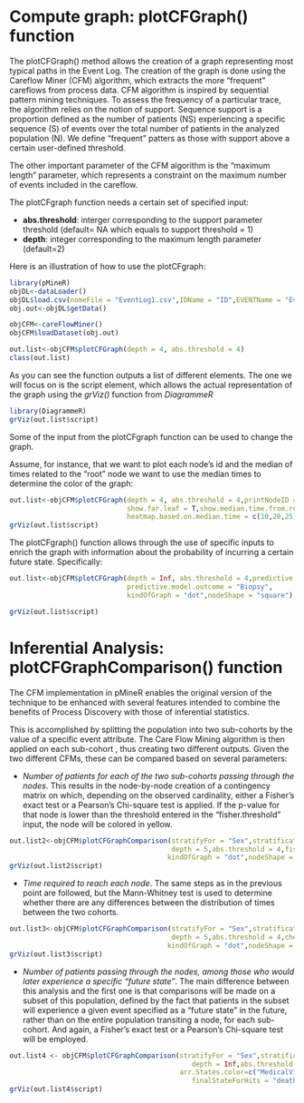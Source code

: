 # Compute graph: plotCFGraph() function

The plotCFGraph() method allows the creation of a graph representing most typical paths in the Event Log. The creation of the graph is done using the Careflow Miner (CFM) algorithm, which extracts the more "frequent" careflows from process data. CFM algorithm is inspired by sequential pattern mining techniques. To assess the frequency of a particular trace, the algorithm relies on the notion of support. Sequence support is a proportion defined as the number of patients (NS) experiencing a specific sequence (S) of events over the total number of patients in the analyzed population (N). We define "frequent" patters as those with support above a certain user-defined threshold. 

The other important parameter of the CFM algorithm is the "maximum length" parameter, which represents a constraint on the maximum number of events included in the careflow.

The plotCFgraph function needs a certain set of specified input:
 
 - **abs.threshold**: interger corresponding to the support parameter threshold (default= NA which equals to support threshold = 1)
 - **depth**: integer corresponding to the maximum length parameter (default=2)
 
Here is an illustration of how to use the plotCFgraph:

```r
library(pMineR)
objDL<-dataLoader()
objDL$load.csv(nomeFile = "EventLog1.csv",IDName = "ID",EVENTName = "Event",dateColumnName = "Date",format.column.date = "%Y-%m-%d",sep = ",")
obj.out<-objDL$getData()

objCFM<-careFlowMiner()
objCFM$loadDataset(obj.out)

```

```r
out.list<-objCFM$plotCFGraph(depth = 4, abs.threshold = 4)
class(out.list)
```


As you can see the function outputs a list of different elements. The one we will focus on is the script element, which allows the actual representation of the graph using the _grViz()_ function from _DiagrammeR_

```r
library(DiagrammeR)
grViz(out.list$script)
```


Some of the input from the plotCFgraph function can be used to change the graph. 

Assume, for instance, that we want to plot each node's id and the median of times related to the "root" node we want to use the median times to determine the color of the graph:

```r
out.list<-objCFM$plotCFGraph(depth = 4, abs.threshold = 4,printNodeID = T,
                             show.far.leaf = T,show.median.time.from.root = T,
                             heatmap.based.on.median.time = c(10,20,25), heatmap.base.color = "Gold")
grViz(out.list$script)
```


The plotCFgraph() function allows through the use of specific inputs to enrich the graph with information about the probability of incurring a certain future state. Specifically:

```r
out.list<-objCFM$plotCFGraph(depth = Inf, abs.threshold = 4,predictive.model = TRUE,show.far.leaf = T,
                             predictive.model.outcome = "Biopsy",
                             kindOfGraph = "dot",nodeShape = "square")

grViz(out.list$script)
```



# Inferential Analysis: plotCFGraphComparison() function

The CFM implementation in pMineR enables the original version of the technique to be enhanced with several features intended to combine the benefits of Process Discovery with those of inferential statistics.

This is accomplished by splitting the population into two sub-cohorts by the value of a specific event attribute. The Care Flow Mining algorithm is then applied on each sub-cohort , thus creating two different outputs. Given the two different CFMs, these can be compared based on several parameters:
 
  - _Number of patients for each of the two sub-cohorts passing through the nodes_. This results in the node-by-node creation of a contingency matrix on which, depending on the observed cardinality, either a Fisher's exact test or a Pearson's Chi-square test is applied. If the p-value for that node is lower than the threshold entered in the "fisher.threshold" input, the node will be colored in yellow.
  
```r

out.list2<-objCFM$plotCFGraphComparison(stratifyFor = "Sex",stratificationValues = c("M","F"),
                                        depth = 5,abs.threshold = 4,fisher.threshold = 0.05,
                                       kindOfGraph = "dot",nodeShape = "square")
grViz(out.list2$script)

```
  
  - _Time required to reach each node_.  The same steps as in the previous point are followed, but the Mann-Whitney test is used to determine whether there are any differences between the distribution of times between the two cohorts.
```r
out.list3<-objCFM$plotCFGraphComparison(stratifyFor = "Sex",stratificationValues = c("M","F"),
                                        depth = 5,abs.threshold = 4,checkDurationFromRoot = T,
                                       kindOfGraph = "dot",nodeShape = "square")
grViz(out.list3$script)
```

  - _Number of patients passing through the nodes, among those who would later experience a specific "future state"_. The main difference between this analysis and the first one is that comparisons will be made on a subset of this population, defined by the fact that patients in the subset will experience a given event specified as a "future state" in the future, rather than on the entire population transiting a node, for each sub-cohort. And again, a Fisher's exact test or a Pearson's Chi-square test will be employed.

```r
out.list4 <- objCFM$plotCFGraphComparison(stratifyFor = "Sex",stratificationValues = c("M","F"),
                                             depth = Inf,abs.threshold = 4,hitsMeansReachAGivenFinalState = TRUE,
                                          arr.States.color=c("MedicalVisit"="Lavender","Biopsy"="Red"),
                                             finalStateForHits = "death", kindOfGraph = "dot",nodeShape = "square")
grViz(out.list4$script)
```



